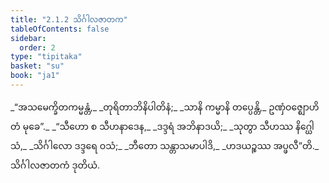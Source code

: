 ```yaml
---
title: "2.1.2 သိင်္ဂါလဇာတက"
tableOfContents: false
sidebar:
  order: 2
type: "tipitaka"
basket: "su"
book: "ja1"
---
```



<DynamicBreadcrumb />

<Division number="3" book="ja1" e="ch" v="22" p="71">

<Paragraph number="343" type="verses" book="ja1">
_“အသမေက္ခိတကမ္မန္တံ,_  
_တုရိတာဘိနိပါတိနံ;_  
_သာနိ ကမ္မာနိ တပ္ပေန္တိ,_  
ဥဏှံဝဇ္ဈောဟိတံ မုခေ”._  

</Paragraph>

</Division>
<Division number="4" book="ja1" e="ch" v="22" p="36">

<Paragraph number="344" type="verses" book="ja1">
_“သီဟော စ သီဟနာဒေန,_  
_ဒဒ္ဒရံ အဘိနာဒယိ;_  
_သုတွာ သီဟဿ နိဂ္ဃေါသံ,_  
_သိင်္ဂါလော ဒဒ္ဒရေ ဝသံ;_  
_ဘီတော သန္တာသမာပါဒိ,_  
_ဟဒယဉ္စဿ အပ္ဖလီ”တိ._  


</Paragraph>
</Division>

<Paragraph number="345" type="center" book="ja1">
သိင်္ဂါလဇာတကံ ဒုတိယံ.
</Paragraph>